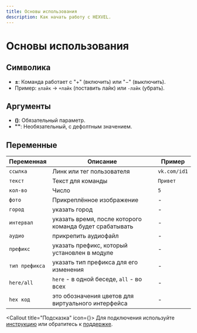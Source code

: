 ```yaml
---
title: Основы использования
description: Как начать работу с HEXVEL.
---
```



# Основы использования

## Символика

- **±**: Команда работает с "+" (включить) или "−" (выключить).
- Пример: `±лайк` → `+лайк` (поставить лайк) или `-лайк` (убрать).

## Аргументы

- **()**: Обязательный параметр.
- **""**: Необязательный, с дефолтным значением.

## Переменные

| Переменная     | Описание                                                | Пример       |
| -------------- | ------------------------------------------------------- | ------------ |
| `ссылка`       | Линк или тег пользователя                               | `vk.com/id1` |
| `текст`        | Текст для команды                                       | `Привет`     |
| `кол-во`       | Число                                                   | `5`          |
| `фото`         | Прикреплённое изображение                               | -            |
| `город`        | указать город                                           | -            |
| `интервал`     | указать время, после которого команда будет срабатывать | -            |
| `аудио `       | прикрепить аудиофайл                                    | -            |
| `префикс`      | указать префикс, который установлен в модуле            | -            |
| `тип префикса` | указать тип префикса для его изменения                  | -            |
| `here/all`     | `here` - в одной беседе, `all` - во всех                | -            |
| `hex код`      | это обозначения цветов для виртуального интерфейса      | -            |

<Callout title="Подсказка" icon={<HelpCircle className="h-4 w-4 mt-[3px]" />}>
  Для подключения используйте [инструкцию](vk.cc/cJEaQV) или обратитесь к
  [поддержке](vk.cc/cJEcN8).
</Callout>
